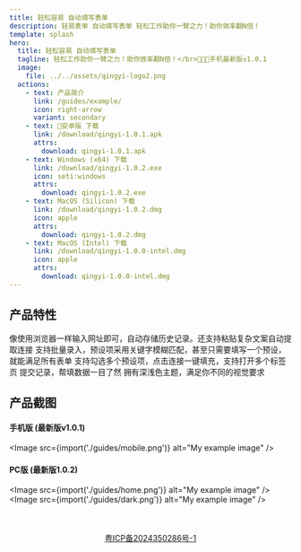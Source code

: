 ```yaml
---
title: 轻松容易 自动填写表单
description: 轻易表单 自动填写表单 轻松工作助你一臂之力！助你效率翻N倍！
template: splash
hero:
  title: 轻松容易 自动填写表单
  tagline: 轻松工作助你一臂之力！助你效率翻N倍！</br>🎉🎉🎉手机最新版v1.0.1
  image:
    file: ../../assets/qingyi-logo2.png
  actions:
    - text: 产品简介
      link: /guides/example/
      icon: right-arrow
      variant: secondary
    - text: 🎉安卓版 下载
      link: /download/qingyi-1.0.1.apk
      attrs:
        download: qingyi-1.0.1.apk
    - text: Windows (x64) 下载
      link: /download/qingyi-1.0.2.exe
      icon: seti:windows
      attrs:
        download: qingyi-1.0.2.exe
    - text: MacOS (Silicon) 下载
      link: /download/qingyi-1.0.2.dmg
      icon: apple
      attrs:
        download: qingyi-1.0.2.dmg
    - text: MacOS (Intel) 下载
      link: /download/qingyi-1.0.0-intel.dmg
      icon: apple
      attrs:
        download: qingyi-1.0.0-intel.dmg
---
```



## 产品特性

<CardGrid stagger>
  <Card title="简单易用" icon="pencil">
    像使用浏览器一样输入网址即可，自动存储历史记录。还支持粘贴复杂文案自动提取连接
  </Card>
	<Card title="预设简单" icon="seti:config">
		支持批量录入，预设项采用关键字模糊匹配，甚至只需要填写一个预设，就能满足所有表单
	</Card>
	<Card title="快速填充" icon="rocket">
		支持勾选多个预设项，点击连接一键填充，支持打开多个标签页
	</Card>
  <Card title="提交记录" icon="starlight">
    提交记录，帮填数据一目了然
  </Card>
  <Card title="界面精美" icon="starlight">
    拥有深浅色主题，满足你不同的视觉要求
  </Card>
</CardGrid>

## 产品截图

#### 手机版 (最新版v1.0.1)
<Image src={import('./guides/mobile.png')} alt="My example image" />

#### PC版 (最新版1.0.2)
<Image src={import('./guides/home.png')} alt="My example image" />
<Image src={import('./guides/dark.png')} alt="My example image" />

<div style='width: 100%; text-align: center;margin-top: 50px;'>
  <p><a href="https://beian.miit.gov.cn/" target="_blank">粤ICP备2024350286号-1</a></p>
</div>


